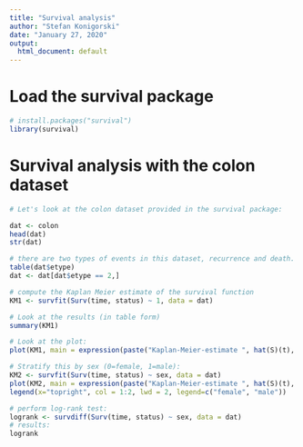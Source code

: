 ```yaml
---
title: "Survival analysis"
author: "Stefan Konigorski"
date: "January 27, 2020"
output:
  html_document: default
---
```


# Load the survival package

```r
# install.packages("survival")
library(survival)
```

# Survival analysis with the colon dataset

```r
# Let's look at the colon dataset provided in the survival package:

dat <- colon
head(dat)
str(dat)

# there are two types of events in this dataset, recurrence and death. Let's only look at death, which is etype==2
table(dat$etype)
dat <- dat[dat$etype == 2,]
```

```r
# compute the Kaplan Meier estimate of the survival function
KM1 <- survfit(Surv(time, status) ~ 1, data = dat)

# Look at the results (in table form)
summary(KM1)

# Look at the plot:
plot(KM1, main = expression(paste("Kaplan-Meier-estimate ", hat(S)(t), " with 95% CI")), ylab = "Survival function", xlab = "Time")

# Stratify this by sex (0=female, 1=male):
KM2 <- survfit(Surv(time, status) ~ sex, data = dat)
plot(KM2, main = expression(paste("Kaplan-Meier-estimate ", hat(S)(t), " stratified by sex")), ylab = "Survival function", xlab = "Time", lwd=2, col=1:2)
legend(x="topright", col = 1:2, lwd = 2, legend=c("female", "male"))

# perform log-rank test:
logrank <- survdiff(Surv(time, status) ~ sex, data = dat)
# results:
logrank
```
